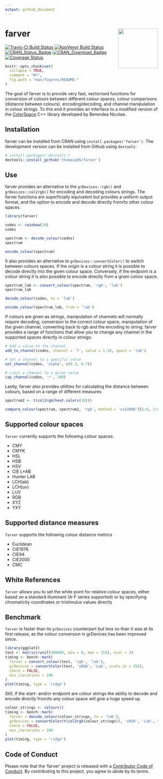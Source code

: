 ```yaml
---
output: github_document
---
```


<!-- README.md is generated from README.Rmd. Please edit that file -->

# farver <a href='https://farver.data-imaginist.com'><img src='man/figures/logo.png' align="right" height="131.5" /></a>

[![Travis-CI Build Status](https://travis-ci.org/thomasp85/farver.svg?branch=master)](https://travis-ci.org/thomasp85/farver)
[![AppVeyor Build Status](https://ci.appveyor.com/api/projects/status/github/thomasp85/farver?branch=master&svg=true)](https://ci.appveyor.com/project/thomasp85/farver)
[![CRAN_Status_Badge](http://www.r-pkg.org/badges/version-ago/farver)](http://cran.r-project.org/package=farver)
[![CRAN_Download_Badge](http://cranlogs.r-pkg.org/badges/farver)](http://cran.r-project.org/package=farver)
[![Coverage Status](https://img.shields.io/codecov/c/github/thomasp85/farver/master.svg)](https://codecov.io/github/thomasp85/farver?branch=master)

```r
knitr::opts_chunk$set(
  collapse = TRUE,
  comment = "#>",
  fig.path = "man/figures/README-"
)
```

The goal of farver is to provide very fast, vectorised functions for 
conversion of colours between different colour spaces, colour comparisons 
(distance between colours), encoding/decoding, and channel manipulation in 
colour strings. To this end it provides an interface to a modified 
version of the [ColorSpace](https://github.com/berendeanicolae/ColorSpace) C++ 
library developed by Berendea Nicolae.

## Installation
farver can be installed from CRAN using `install.packages('farver')`. The 
development version can be installed from Github using `devtools`:

```r
# install.packages('devtools')
devtools::install_github('thomasp85/farver')
```

## Use
farver provides an alternative to the `grDevices::rgb()` and 
`grDevices::col2rgb()` for encoding and decoding colours strings. The farver 
functions are superficially equivalent but provides a uniform output format, and
the option to encode and decode directly from/to other colour spaces.

```r
library(farver)

codes <- rainbow(10)
codes

spectrum <- decode_colour(codes)
spectrum

encode_colour(spectrum)
```

It also provides an alternative to `grDevices::convertColor()` to switch between
colours spaces. If the origin is a colour string it is possible to decode 
directly into the given colour space. Conversely, if the endpoint is a colour
string it is also possible to encode directly from a given colour space.

```r
spectrum_lab <- convert_colour(spectrum, 'rgb', 'lab')
spectrum_lab

decode_colour(codes, to = 'lab')

encode_colour(spectrum_lab, from = 'lab')
```

If colours are given as strings, manipulation of channels will normally require
decoding, conversion to the correct colour space, manipulation of the given 
channel, converting back to rgb and the encoding to string. farver provides a
range of functions that allow you to change any channel in the supported spaces
directly in colour strings:

```r
# Add a value to the channel
add_to_channel(codes, channel = 'l', value = 1:10, space = 'lab')

# Set a channel to a specific value
set_channel(codes, 'alpha', c(0.3, 0.7))

# Limit a channel to a given value
cap_channel(codes, 'r', 200)
```

Lastly, farver also provides utilities for calculating the distance between
colours, based on a range of different measures

```r
spectrum2 <- t(col2rgb(heat.colors(10)))

compare_colour(spectrum, spectrum2, 'rgb', method = 'cie2000')[1:6, 1:6]
```

## Supported colour spaces
`farver` currently supports the following colour spaces:

- CMY
- CMYK
- HSL
- HSB
- HSV
- CIE L*AB
- Hunter LAB
- LCH(ab)
- LCH(uv)
- LUV
- RGB
- XYZ
- YXY

## Supported distance measures
`farver` supports the following colour distance metrics

- Euclidean
- CIE1976
- CIE94
- CIE2000
- CMC

## White References
`farver` allows you to set the white point for relative colour spaces, either
based on a standard illuminant (A-F series supported) or by specifying 
chromaticity coordinates or tristimulus values directly

## Benchmark
`farver` is faster than its `grDevices` counterpart but less so than it was at 
its first release, as the colour conversion in grDevices has been improved 
since.

```r
library(ggplot2)
test <- matrix(runif(300000, min = 0, max = 255), ncol = 3)
timing <- bench::mark(
  farver = convert_colour(test, 'rgb', 'lab'),
  grDevices = convertColor(test, 'sRGB', 'Lab', scale.in = 255), 
  check = FALSE,
  min_iterations = 100
)
plot(timing, type = 'ridge')
```

Still, if the start- and/or endpoint are colour strings the ability
to decode and encode directly from/to any colour space will give a huge speed 
up.

```r
colour_strings <- colours()
timing <- bench::mark(
  farver = decode_colour(colour_strings, to = 'lab'),
  grDevices = convertColor(t(col2rgb(colour_strings)), 'sRGB', 'Lab', scale.in = 255), 
  check = FALSE,
  min_iterations = 100
)
plot(timing, type = 'ridge')
```

## Code of Conduct
Please note that the 'farver' project is released with a
[Contributor Code of Conduct](https://farver.data-imaginist.com/CODE_OF_CONDUCT.html).
By contributing to this project, you agree to abide by its terms.